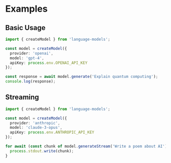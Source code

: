 # Examples

## Basic Usage

```typescript
import { createModel } from 'language-models';

const model = createModel({
  provider: 'openai',
  model: 'gpt-4',
  apiKey: process.env.OPENAI_API_KEY
});

const response = await model.generate('Explain quantum computing');
console.log(response);
```

## Streaming

```typescript
import { createModel } from 'language-models';

const model = createModel({
  provider: 'anthropic',
  model: 'claude-3-opus',
  apiKey: process.env.ANTHROPIC_API_KEY
});

for await (const chunk of model.generateStream('Write a poem about AI')) {
  process.stdout.write(chunk);
}
```
